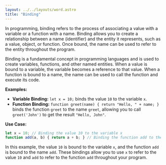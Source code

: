 ```yaml
---
layout: ../../layouts/word.astro
title: "Binding"
---
```

In programming, binding refers to the process of associating a value with a variable or a function with a name. Binding allows you to create a relationship between a name (identifier) and the entity it represents, such as a value, object, or function. Once bound, the name can be used to refer to the entity throughout the program.

Binding is a fundamental concept in programming languages and is used to create variables, functions, and other named entities. When a value is bound to a variable, the variable becomes a reference to that value. When a function is bound to a name, the name can be used to call the function and execute its code.

**Examples:**
- **Variable Binding:** `let x = 10;` binds the value `10` to the variable `x`.
- **Function Binding:** `function greet(name) { return "Hello, " + name; }` binds the function `greet` to the name `greet`, allowing you to call `greet('John')` to get the result `"Hello, John"`.

**Use Case:**
```javascript
let x = 10; // Binding the value 10 to the variable x
function add(a, b) { return a + b; } // Binding the function add to the name add
```

In this example, the value `10` is bound to the variable `x`, and the function `add` is bound to the name `add`. These bindings allow you to use `x` to refer to the value `10` and `add` to refer to the function `add` throughout your program.